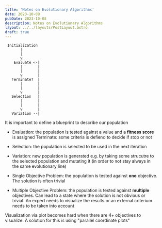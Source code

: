 ```yaml
---
title: 'Notes on Evolutionary Algorithms'
date: 2023-10-08
pubDate: 2023-10-08
description: Notes on Evolutionary Algorithms
layout: ../../layouts/PostLayout.astro
draft: true
---
```


```
 Initialization
       |
       |
       v
    Evaluate <-|
       |       |
       |       |
       v       |
   Terminate?  |
       |       |
       |       |
       v       |
   Selection   |
       |       |
       |       |
       v       |
   Variation --|
```

It is important to define a blueprint to describe our population

- Evaluation: the population is tested against a value and a **fitness score** is assigned Terminate: some criteria is defiend to decide if stop or not
- Selection: the population is selected to be used in the next iteration
- Variation: new population is generated e.g. by taking some strucutre to the selected population and mutating it (in order to not stay always in the same evolutionary line)

- Single Objective Problem: the population is tested against **one** objective. The solution is often trivial
- Multiple Objective Problem: the population is tested against **multiple** objectives. Can lead to a state where the solution is not obvious or trivial. An expert needs to visualize the results or an external criterium needs to be taken into account

Visualization via plot becomes hard when there are 4+ objectives to visualize. A solution for this is using "parallel coordinate plots"
